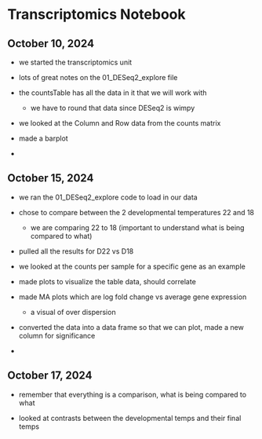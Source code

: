 # Transcriptomics Notebook

## October 10, 2024

-   we started the transcriptomics unit

-   lots of great notes on the 01_DESeq2_explore file

-   the countsTable has all the data in it that we will work with

    -   we have to round that data since DESeq2 is wimpy

-   we looked at the Column and Row data from the counts matrix

-   made a barplot

-   

## October 15, 2024

-   we ran the 01_DESeq2_explore code to load in our data

-   chose to compare between the 2 developmental temperatures 22 and 18

    -   we are comparing 22 to 18 (important to understand what is being compared to what)

-   pulled all the results for D22 vs D18

-   we looked at the counts per sample for a specific gene as an example

-   made plots to visualize the table data, should correlate

-   made MA plots which are log fold change vs average gene expression

    -   a visual of over dispersion

-   converted the data into a data frame so that we can plot, made a new column for significance

-   

## October 17, 2024

-   remember that everything is a comparison, what is being compared to what

-   looked at contrasts between the developmental temps and their final temps
